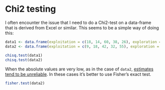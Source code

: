 # Chi2 testing
I often encounter the issue that I need to do a Chi2-test on a data-frame that is derived from Excel or similar. This seems to be a simple way  of doing this:

```r
data1 <- data.frame(exploitation = c(18, 14, 60, 38, 26), exploration = c(2, 13, 12, 14, 15))
data2 <- data.frame(exploitation = c(9, 18, 42, 32, 55), exploration = c(2, 12, 14, 8, 20))

chisq.test(data1)
chisq.test(data2)
```

When the absolute values are very low, as in the case of `data2`, [estimates tend to be unreliable](http://stats.stackexchange.com/questions/81483/warning-in-r-chi-squared-approximation-may-be-incorrect). In these cases it's better to use Fisher's exact test.

```r
fisher.test(data2)
```